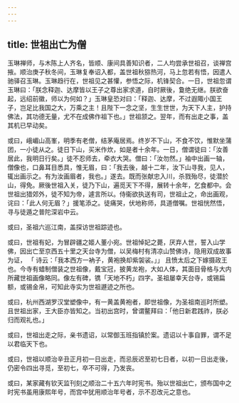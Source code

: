 ```yaml
---
---
---
```

title: 世祖出亡为僧
---



玉琳禅师，与木陈上人齐名，皆顺、康间具善知识者，二人均尝承世祖召，谈禅宫掖。顺治庚子秋冬间，玉琳复奉诏入都，盖世祖秋猕热河，马上忽若有悟，因遣人驰驿召玉琳。玉琳趋行在，世祖见之甚懽，参悟之际，机锋契合。一日，世祖忽谓玉琳曰：「朕念释迦、达摩皆以王子之尊出家求道，自时厥後，敻绝无继。朕欲奋起，远绍前徽，师以为何如？」玉琳皇恐对曰：「释迦、达摩，不过遐陬小国王子，岂足比我国之大，万乘之主！且陛下一念之坚，生生世世，为天下人主，护持佛法，其功德无量，尤不在成佛作祖下也。」世祖颔之。翌年，而有出走之事，盖其机已早动矣。

或曰，峨嵋山高峯，明季有老僧，结茅庵居焉。终岁不下山，不食不饮，惟默坐蒲团，一小徒从之。徒日下山，买米作炊，如是者十余年。一日，僧谓徒曰：「汝善居此，我明日行矣。」徒不忍师去，牵衣大哭。僧曰：「汝勿然。」袖中出画一轴，僧像也，口鼻耳目悉具，惟无眉，曰：「我去後，越十二年，汝下山寻我，见人，辄出画示之。有为汝画眉者，我也。」遂去。既而张献忠入川，杀戮殆尽，徒潜於山，得免。厥後世祖入关，徒乃下山，遍觅天下不得，展转十余年，乞食都中。会世祖出猎郊外，徒不知为帝，遽言所以。侍衞欲执送有司，世祖止之，命出画观，诧曰：「此人何无眉？」援笔添之。徒痛哭，伏地称师，具道僧嘱。世祖恍然悟，寻与徒遁之普陀深岩中云。

或曰，圣祖六巡江南，盖探访世祖踪迹也。

或曰，世祖有妃，为冒辟疆之姬人董小宛。世祖悼妃之薨，厌弃人世，誓入山学佛，因出亡至京西五十里之天台寺为僧，以吴梅村有清凉山赞佛诗，隐用双成故事为证， 「 诗云：「我本西方一衲子，黄袍换却紫袈裟。」」 且愤太后之下嫁摄政王也。今寺有蜡制僧装之世祖像，戴宝冠，披黄龙袍，大如人体，其面目骨格与大内所藏世祖画像略同。像左有碑，镌「天地不朽」四字。圣祖屡幸天台寺，或锡扁额，或锡金帛，可知此寺实为世祖遯迹之所也。

或曰，杭州西湖罗汉堂塑像中，有一黄盖黄袍者，即世祖像，为圣祖南巡时所塑。且世祖出家，王大臣亦皆知之。当初出宫时，曾谓鳌拜曰：「他日新君践祚，朕必归而观礼也。」

或曰，世祖出走之际，亲书遗诏，以常御玉班指镇於案。遗诏以十事自罪，谓不足以君临天下也。

或曰，世祖以顺治辛丑正月初一日出走，而忌辰迟至初七日者，以初一日出走後，仍密令四出寻觅，至初七，卒不可得，乃发丧。

或曰，某家藏有钦天监刊刻之顺治二十五六年时宪书。殆以世祖出亡，颁布国中之时宪书虽用康熙年号，而宫中犹用顺治年号者，示不忍改元之意也。